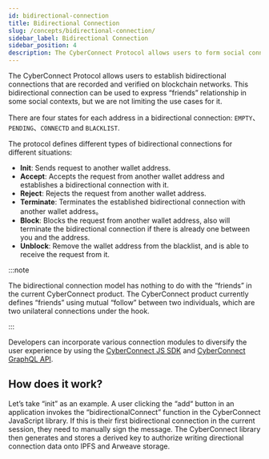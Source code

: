 ```yaml
---
id: bidirectional-connection
title: Bidirectional Connection
slug: /concepts/bidirectional-connection/
sidebar_label: Bidirectional Connection
sidebar_position: 4
description: The CyberConnect Protocol allows users to form social connections that are recorded and verified on blockchain networks.
---
```


The CyberConnect Protocol allows users to establish bidirectional connections that are recorded and verified on blockchain networks. This bidirectional connection can be used to express “friends” relationship in some social contexts, but we are not limiting the use cases for it.

There are four states for each address in a bidirectional connection: `EMPTY`、`PENDING`、`CONNECTD` and `BLACKLIST`.

The protocol defines different types of bidirectional connections for different situations:

<ul>
  <li>
    <strong>Init</strong>: Sends request to another wallet address.
  </li>
  <li>
    <strong>Accept</strong>: Accepts the request from another wallet address and
    establishes a bidirectional connection with it.
  </li>
  <li>
    <strong>Reject</strong>: Rejects the request from another wallet address.
  </li>
  <li>
    <strong>Terminate</strong>: Terminates the established bidirectional
    connection with another wallet address。
  </li>
  <li>
    <strong>Block</strong>: Blocks the request from another wallet address, also
    will terminate the bidirectional connection if there is already one between
    you and the address.
  </li>
  <li>
    <strong>Unblock</strong>: Remove the wallet address from the blacklist, and
    is able to receive the request from it.
  </li>
</ul>

:::note

The bidirectional connection model has nothing to do with the “friends” in the current CyberConnect product. The CyberConnect product currently defines “friends” using mutual “follow” between two individuals, which are two unilateral connections under the hook.

:::

Developers can incorporate various connection modules to diversify the user experience by using the [CyberConnect JS SDK](/cyberconnect-sdk/connect-with-js-sdk/) and [CyberConnect GraphQL API](/cyberconnect-api/graphql-api/bidirectional-connections/).

## How does it work?

Let’s take “init” as an example. A user clicking the “add“ button in an application invokes the “bidirectionalConnect” function in the CyberConnect JavaScript library. If this is their first bidirectional connection in the current session, they need to manually sign the message. The CyberConnect library then generates and stores a derived key to authorize writing directional connection data onto IPFS and Arweave storage.
